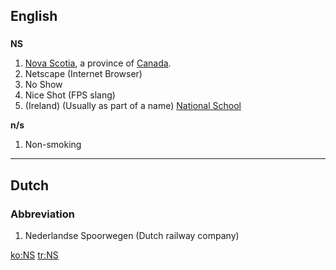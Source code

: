 {{see|ns}}
==English==
==={{abbreviation}}===
'''NS'''

#[[Nova Scotia]], a province of [[Canada]].
#Netscape (Internet Browser)
#No Show
#Nice Shot (FPS slang)
#(Ireland) (Usually as part of a name) [[w:National school|National School]]

'''n/s'''
# Non-smoking

----

==Dutch==
===Abbreviation===
#Nederlandse Spoorwegen (Dutch railway company)

[[ko:NS]]
[[tr:NS]]
